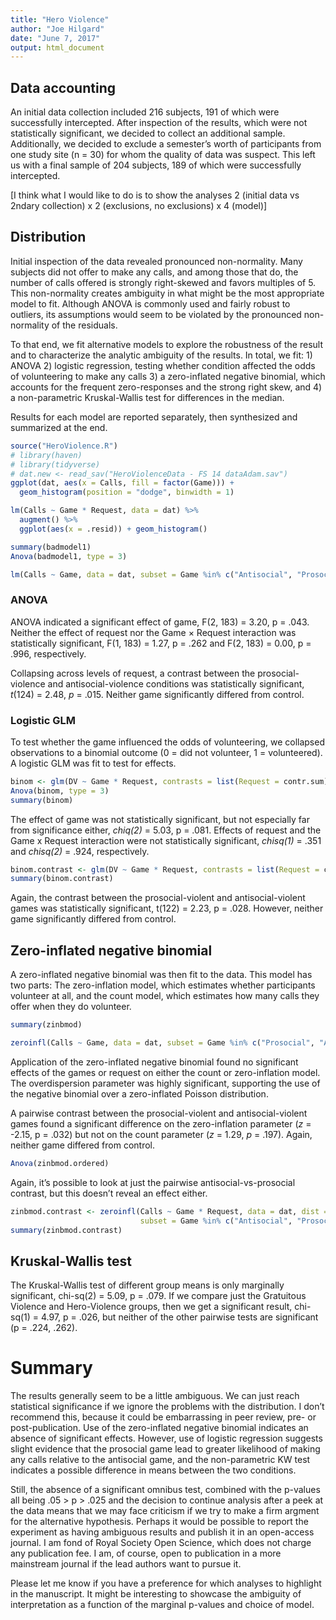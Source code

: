 ```yaml
---
title: "Hero Violence"
author: "Joe Hilgard"
date: "June 7, 2017"
output: html_document
---
```


## Data accounting
An initial data collection included 216 subjects, 191 of which were successfully intercepted. After inspection of the results, which were not statistically significant, we decided to collect an additional sample. Additionally, we decided to exclude a semester's worth of participants from one study site (n = 30) for whom the quality of data was suspect. This left us with a final sample of 204 subjects, 189 of which were successfully intercepted.

[I think what I would like to do is to show the analyses 2 (initial data vs 2ndary collection) x 2 (exclusions, no exclusions) x 4 (model)]

## Distribution

Initial inspection of the data revealed pronounced non-normality. Many subjects did not offer to make any calls, and among those that do, the number of calls offered is strongly right-skewed and favors multiples of 5. 
This non-normality creates ambiguity in what might be the most appropriate model to fit. Although ANOVA is commonly used and fairly robust to outliers, its assumptions would seem to be violated by the pronounced non-normality of the residuals. 

To that end, we fit alternative models to explore the robustness of the result and to characterize the analytic ambiguity of the results. In total, we fit:
1) ANOVA
2) logistic regression, testing whether condition affected the odds of volunteering to make any calls
3) a zero-inflated negative binomial, which accounts for the frequent zero-responses and the strong right skew, and
4) a non-parametric Kruskal-Wallis test for differences in the median.

Results for each model are reported separately, then synthesized and summarized at the end.

```r
source("HeroViolence.R")
# library(haven)
# library(tidyverse)
# dat.new <- read_sav("HeroViolenceData - FS 14 dataAdam.sav")
ggplot(dat, aes(x = Calls, fill = factor(Game))) +
  geom_histogram(position = "dodge", binwidth = 1)
```

```r
lm(Calls ~ Game * Request, data = dat) %>% 
  augment() %>% 
  ggplot(aes(x = .resid)) + geom_histogram()

summary(badmodel1)
Anova(badmodel1, type = 3)

lm(Calls ~ Game, data = dat, subset = Game %in% c("Antisocial", "Prosocial")) %>% summary()
```

### ANOVA

ANOVA indicated a significant effect of game, F(2, 183) = 3.20, p = .043. Neither the effect of request nor the Game × Request interaction was statistically significant, F(1, 183) = 1.27, p = .262 and F(2, 183) = 0.00, p = .996, respectively.  

Collapsing across levels of request, a contrast between the prosocial-violence and antisocial-violence conditions was statistically significant, *t*(124) = 2.48, *p* = .015. Neither game significantly differed from control. 

### Logistic GLM
To test whether the game influenced the odds of volunteering, we collapsed observations to a binomial outcome (0 = did not volunteer, 1 = volunteered). A logistic GLM was fit to test for effects.

```r
binom <- glm(DV ~ Game * Request, contrasts = list(Request = contr.sum), data = dat)
Anova(binom, type = 3)
summary(binom)
```
The effect of game was not statistically significant, but not especially far from significance either, *chiq(2)* = 5.03, p = .081. Effects of request and the Game x Request interaction were not statistically significant, *chisq(1)* = .351 and *chisq(2)* = .924, respectively.

```r
binom.contrast <- glm(DV ~ Game * Request, contrasts = list(Request = contr.sum), data = dat, subset = Game %in% c("Prosocial", "Antisocial"))
summary(binom.contrast)
```

Again, the contrast between the prosocial-violent and antisocial-violent games was statistically significant, t(122) = 2.23, p = .028. However, neither game significantly differed from control.

## Zero-inflated negative binomial

A zero-inflated negative binomial was then fit to the data. This model has two parts: The zero-inflation model, which estimates whether participants volunteer at all, and the count model, which estimates how many calls they offer when they do volunteer.

```r
summary(zinbmod)

zeroinfl(Calls ~ Game, data = dat, subset = Game %in% c("Prosocial", "Antisocial"), dist = "negbin") %>% summary()
```

Application of the zero-inflated negative binomial found no significant effects of the games or request on either the count or zero-inflation model. The overdispersion parameter was highly significant, supporting the use of the negative binomial over a zero-inflated Poisson distribution.

A pairwise contrast between the prosocial-violent and antisocial-violent games found a significant difference on the zero-inflation parameter (*z* = -2.15, p = .032) but not on the count parameter (*z* = 1.29, *p* = .197). Again, neither game differed from control.

```r
Anova(zinbmod.ordered)
```

Again, it's possible to look at just the pairwise antisocial-vs-prosocial contrast, but this doesn't reveal an effect either.

```r
zinbmod.contrast <- zeroinfl(Calls ~ Game * Request, data = dat, dist = "negbin",
                             subset = Game %in% c("Antisocial", "Prosocial"))
summary(zinbmod.contrast)
```


## Kruskal-Wallis test
The Kruskal-Wallis test of different group means is only marginally significant, chi-sq(2) = 5.09, p = .079. If we compare just the Gratuitous Violence and Hero-Violence groups, then we get a significant result, chi-sq(1) = 4.97, p = .026, but neither of the other pairwise tests are significant (p = .224, .262).

# Summary
The results generally seem to be a little ambiguous. We can just reach statistical significance if we ignore the problems with the distribution. I don't recommend this, because it could be embarrassing in peer review, pre- or post-publication. Use of the zero-inflated negative binomial indicates an absence of significant effects. However, use of logistic regression suggests slight evidence that the prosocial game lead to greater likelihood of making any calls relative to the antisocial game, and the non-parametric KW test indicates a possible difference in means between the two conditions. 

Still, the absence of a significant omnibus test, combined with the p-values all being .05 > p > .025 and the decision to continue analysis after a peek at the data means that we may face criticism if we try to make a firm argment for the alternative hypothesis. Perhaps it would be possible to report the experiment as having ambiguous results and publish it in an open-access journal. I am fond of Royal Society Open Science, which does not charge any publication fee. I am, of course, open to publication in a more mainstream journal if the lead authors want to pursue it.

Please let me know if you have a preference for which analyses to highlight in the manuscript. 
It might be interesting to showcase the ambiguity of interpretation as a function of the marginal p-values and choice of model.
